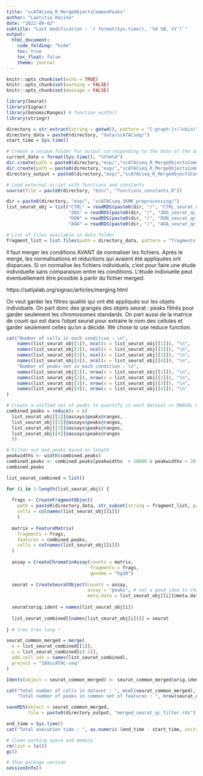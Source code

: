 ```yaml
---
title: "scATACseq_R_MergeObjectsCommonPeaks"
author: "Laëtitia Racine"
date: "2022-09-02"
subtitle: "Last modification : `r format(Sys.time(), '%d %B, %Y')`"
output:
  html_document:
    code_folding: "hide"
    toc: true
    toc_float: false
    theme: journal
---
```


```r

knitr::opts_chunk$set(echo = TRUE)
knitr::opts_chunk$set(warning = FALSE)
knitr::opts_chunk$set(message = FALSE)

```

```r

library(Seurat)
library(Signac)
library(GenomicRanges) # function width()
library(stringr)

```

```r

directory = str_extract(string = getwd(), pattern = "[:graph:]+(?=bin)")
directory_data = paste0(directory, "data/scATACseq/")
start_time = Sys.time()

# Create a unique folder for output corresponding to the date of the day
current_date = format(Sys.time(), "%Y%m%d")
dir.create(path = paste0(directory,"exp/","scATACseq_R_MergeObjectsCommonPeaks/"))
dir.create(path = paste0(directory,"exp/","scATACseq_R_MergeObjectsCommonPeaks/", current_date))
directory_output = paste0(directory,"exp/","scATACseq_R_MergeObjectsCommonPeaks/", current_date, "/")

# Load external script with functions and constants
source(file = paste0(directory, "bin/", "functions_constants.R"))

```

```r

dir = paste0(directory, "exp/", "scATACseq_SKMK_preprocessing/")
list_seurat_obj = list("CTRL" = readRDS(paste0(dir, "/", "CTRL_seurat_qc_filter.rds")),
                       "2DG" = readRDS(paste0(dir, "/", "2DG_seurat_qc_filter.rds")),
                       "DON" = readRDS(paste0(dir, "/", "DON_seurat_qc_filter.rds")),
                       "AOA" = readRDS(paste0(dir, "/", "AOA_seurat_qc_filter.rds")))

# List of files available in data folder
fragment_list = list.files(path = directory_data, pattern = "fragments.tsv.gz$")

```


Il faut merger les conditions AVANT de normaliser les fichiers.
Après le merge, les normalisations et réductions qui avaient été appliquées ont disparues. 
Si on normalise les fichiers individuels, c'est pour faire une étude individuelle sans comparaison entre les conditions.
L'étude indiviuelle peut éventuellement être possible à partir du fichier merged.

https://satijalab.org/signac/articles/merging.html

On veut garder les filtres qualité qui ont été appliqués sur les objets individuels.
On part donc des granges des objets seurat : peaks filtrés pour garder seulement les chromosomes standards. 
On part aussi de la matrice de count qui est dans l'objet seurat pour extraire le nom des cellules et garder seulement celles qu'on a décidé. 
We chose to use reduce function. 

```r

cat("Number of cells in each condition : \n",
    names(list_seurat_obj[1]), ncol(x = list_seurat_obj[[1]]), "\n",
    names(list_seurat_obj[2]), ncol(x = list_seurat_obj[[2]]), "\n",
    names(list_seurat_obj[3]), ncol(x = list_seurat_obj[[3]]), "\n",
    names(list_seurat_obj[4]), ncol(x = list_seurat_obj[[4]]), "\n",
    "Number of peaks set in each condition : \n",
    names(list_seurat_obj[1]), nrow(x = list_seurat_obj[[1]]), "\n",
    names(list_seurat_obj[2]), nrow(x = list_seurat_obj[[2]]), "\n",
    names(list_seurat_obj[3]), nrow(x = list_seurat_obj[[3]]), "\n",
    names(list_seurat_obj[4]), nrow(x = list_seurat_obj[[4]]), "\n"
)

```

```r

# Create a unified set of peaks to quantify in each dataset => MANUAL REDUCE
combined.peaks = reduce(x = c(
  list_seurat_obj[[1]]@assays$peaks@ranges,
  list_seurat_obj[[2]]@assays$peaks@ranges,
  list_seurat_obj[[3]]@assays$peaks@ranges,
  list_seurat_obj[[4]]@assays$peaks@ranges
  )) 

# Filter out bad peaks based on length
peakwidths <- width(combined.peaks)
combined.peaks <- combined.peaks[peakwidths  < 10000 & peakwidths > 20]
combined.peaks

list_seurat_combined = list()

for (i in 1:length(list_seurat_obj)) {
  
  frags <- CreateFragmentObject(
    path = paste0(directory_data, str_subset(string = fragment_list, pattern = names(list_seurat_obj[i]))),
    cells = colnames(list_seurat_obj[[i]])
    )
  
  matrix = FeatureMatrix(
    fragments = frags,
    features = combined.peaks,
    cells = colnames(list_seurat_obj[[i]])
  )
  
  assay = CreateChromatinAssay(counts = matrix,
                               fragments = frags,
                               genome = "hg38")
  
  seurat = CreateSeuratObject(counts = assay,
                              assay = "peaks", # not a good idea to change the name, it complicates the use of functions
                              meta.data = list_seurat_obj[[i]]@meta.data)
  
  seurat$orig.ident = names(list_seurat_obj[i])
    
  list_seurat_combined[[names(list_seurat_obj[i])]] = seurat
  
} # très très long ! 

seurat_common_merged = merge(
  x = list_seurat_combined[[1]],
  y = list_seurat_combined[c(-1)],
  add.cell.ids = names(list_seurat_combined),
  project = "10XscATAC-seq"
)

Idents(object = seurat_common_merged) <- seurat_common_merged$orig.ident

cat("Total number of cells in dataset : ", ncol(seurat_common_merged), "\n",
    "Total number of peaks in common set of features : ", nrow(seurat_common_merged))

```
```r

saveRDS(object = seurat_common_merged, 
        file = paste0(directory_output, "merged_seurat_qc_filter.rds"))

```

```r

end_time = Sys.time()
cat("Total execution time : ", as.numeric (end_time - start_time, units = "mins"), "minutes")

# Clean working space and memory 
rm(list = ls())
gc()

# Show package version
sessionInfo()

```


